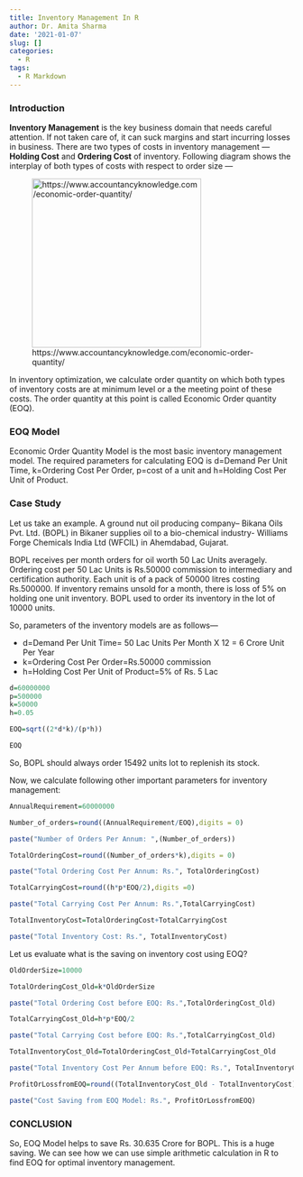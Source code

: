 ```yaml
---
title: Inventory Management In R
author: Dr. Amita Sharma
date: '2021-01-07'
slug: []
categories:
  - R
tags:
  - R Markdown
---
```


### **Introduction**

**Inventory Management** is the key business domain that needs careful attention. If not taken care of, it can suck margins and start incurring losses in business. There are two types of costs in inventory management --- **Holding Cost** and **Ordering Cost** of inventory. Following diagram shows the interplay of both types of costs with respect to order size ---

![https://www.accountancyknowledge.com/economic-order-quantity/](/2021-01-07-inventory-management-in-r/index_files/EOQ.png){width=300px}

In inventory optimization, we calculate order quantity on which both types of inventory costs are at minimum level or a the meeting point of these costs. The order quantity at this point is called Economic Order quantity (EOQ).

### **EOQ Model**

Economic Order Quantity Model is the most basic inventory management model. The required parameters for calculating EOQ is d=Demand Per Unit Time, k=Ordering Cost Per Order, p=cost of a unit and h=Holding Cost Per Unit of Product.

### **Case Study**

Let us take an example. A ground nut oil producing company-- Bikana Oils Pvt. Ltd. (BOPL) in Bikaner supplies oil to a bio-chemical industry- Williams Forge Chemicals India Ltd (WFCIL) in Ahemdabad, Gujarat.

BOPL receives per month orders for oil worth 50 Lac Units averagely. Ordering cost per 50 Lac Units is Rs.50000 commission to intermediary and certification authority. Each unit is of a pack of 50000 litres costing Rs.500000. If inventory remains unsold for a month, there is loss of 5% on holding one unit inventory. BOPL used to order its inventory in the lot of 10000 units.

So, parameters of the inventory models are as follows---

- d=Demand Per Unit Time= 50 Lac Units Per Month X 12 = 6 Crore Unit Per Year
- k=Ordering Cost Per Order=Rs.50000 commission
- h=Holding Cost Per Unit of Product=5% of Rs. 5 Lac


```r

d=60000000
p=500000
k=50000
h=0.05

EOQ=sqrt((2*d*k)/(p*h))

EOQ

```

So, BOPL should always order 15492 units lot to replenish its stock.

Now, we calculate following other important parameters for inventory management:

```r

AnnualRequirement=60000000

Number_of_orders=round((AnnualRequirement/EOQ),digits = 0)

paste("Number of Orders Per Annum: ",(Number_of_orders))

TotalOrderingCost=round((Number_of_orders*k),digits = 0)

paste("Total Ordering Cost Per Annum: Rs.", TotalOrderingCost)

TotalCarryingCost=round((h*p*EOQ/2),digits =0)

paste("Total Carrying Cost Per Annum: Rs.",TotalCarryingCost)

TotalInventoryCost=TotalOrderingCost+TotalCarryingCost

paste("Total Inventory Cost: Rs.", TotalInventoryCost)

```

Let us evaluate what is the saving on inventory cost using EOQ?

```r

OldOrderSize=10000

TotalOrderingCost_Old=k*OldOrderSize

paste("Total Ordering Cost before EOQ: Rs.",TotalOrderingCost_Old)

TotalCarryingCost_Old=h*p*EOQ/2

paste("Total Carrying Cost before EOQ: Rs.",TotalCarryingCost_Old)

TotalInventoryCost_Old=TotalOrderingCost_Old+TotalCarryingCost_Old

paste("Total Inventory Cost Per Annum before EOQ: Rs.", TotalInventoryCost_Old)

ProfitOrLossfromEOQ=round((TotalInventoryCost_Old - TotalInventoryCost),digit=0)

paste("Cost Saving from EOQ Model: Rs.", ProfitOrLossfromEOQ)

```

### **CONCLUSION**

So, EOQ Model helps to save Rs. 30.635 Crore for BOPL. This is a huge saving. We can see how we can use simple arithmetic calculation in R to find EOQ for optimal inventory management.